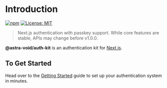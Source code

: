 # Introduction

[![npm](https://img.shields.io/npm/v/@astra-void/auth-kit)](https://www.npmjs.com/package/@astra-void/auth-kit)
[![License: MIT](https://img.shields.io/badge/license-MIT-blue.svg)](LICENSE)

> Next.js authentication with passkey support.
> While core features are stable, APIs may change before v1.0.0.

**@astra-void/auth-kit** is an authentication kit for [Next.js](https://nextjs.org).

## To Get Started

Head over to the [Getting Started](./documentation/getting-started) guide to set up your authentication system in minutes.